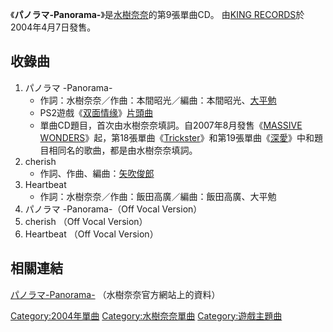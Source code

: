 {{Infobox Single
| Name        = パノラマ-Panorama-
| Cover       = 
| Caption     =
| Artist      = [[水樹奈奈|水樹奈奈]]
| from Album  = [[ALIVE&KICKING|ALIVE&KICKING]]
| A-side      = 
| B-side      = 
| Released    = {{flagicon|Japan}} 2004年4月7日
| Format      = [[單曲|單曲]]
| Recorded    = 
| Genre       = [[J-POP|J-POP]]（[[遊戲音樂|遊戲音樂]]）
| Length      = 25分53秒
| Label       = [[KING_RECORDS|KING RECORDS]]
| Writer      = 水樹奈奈、本間昭光、<br/>[[矢吹俊郎|矢吹俊郎]]、飯田高廣
| Producer    = 
| Certification  = 
| Chart position = *每週排名最高14位（[[Oricon|Oricon]]）
* 最高1位[V3]（{{lang|ja|こむちゃっとカウントダウン}}）
| Last single  = [[still_in_the_groove|still in the groove]]  <br /> （2003年）
| This single  = '''パノラマ-Panorama-'''  <br /> （2004年）
| Next single  = [[innocent_starter|innocent starter]]  <br /> （2004年）
}}
{{japanese|japanese=パノラマ-Panorama-|romaji=Panorama -Panorama-}}

《'''パノラマ-Panorama-'''》是[[水樹奈奈|水樹奈奈]]的第9張單曲CD。
由[[KING_RECORDS|KING RECORDS]]於2004年4月7日發售。

== 收錄曲 ==
#パノラマ -Panorama- 
#*作詞：水樹奈奈／作曲：本間昭光／編曲：本間昭光、[[大平勉|大平勉]] 
#*PS2遊戲《[[双面情缘|双面情缘]]》[[片頭曲|片頭曲]]
#*單曲CD題目，首次由水樹奈奈填詞。自2007年8月發售《[[MASSIVE_WONDERS|MASSIVE WONDERS]]》起，第18張單曲《[[Trickster|Trickster]]》和第19張單曲《[[深愛|深愛]]》中和題目相同名的歌曲，都是由水樹奈奈填詞。
#cherish
#*作詞、作曲、編曲：[[矢吹俊郎|矢吹俊郎]]
#Heartbeat 
#*作詞：水樹奈奈／作曲：飯田高廣／編曲：飯田高廣、大平勉
# パノラマ -Panorama-（Off Vocal Version）
# cherish （Off Vocal Version）
# Heartbeat （Off Vocal Version）

== 相關連結 ==
{{ja}} [https://web.archive.org/web/20080603105242/http://www.mizukinana.jp/disco/single/single09.html パノラマ-Panorama-] （水樹奈奈官方網站上的資料）
	
{{水樹奈奈}}

{{DEFAULTSORT:Panorama}}
[[Category:2004年單曲|Category:2004年單曲]]
[[Category:水樹奈奈單曲|Category:水樹奈奈單曲]]
[[Category:遊戲主題曲|Category:遊戲主題曲]]